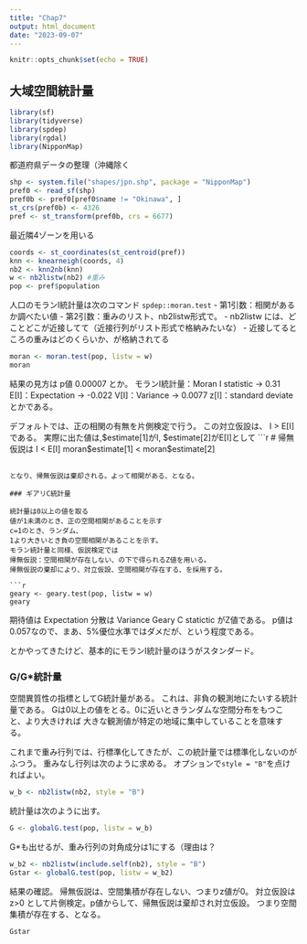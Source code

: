 ```yaml
---
title: "Chap7"
output: html_document
date: "2023-09-07"
---
```


```r
knitr::opts_chunk$set(echo = TRUE)
```

## 大域空間統計量

```r
library(sf)
library(tidyverse)
library(spdep)
library(rgdal)
library(NipponMap)
```

都道府県データの整理（沖縄除く
```r
shp <- system.file("shapes/jpn.shp", package = "NipponMap")
pref0 <- read_sf(shp)
pref0b <- pref0[pref0$name != "Okinawa", ]
st_crs(pref0b) <- 4326
pref <- st_transform(pref0b, crs = 6677)
```

最近隣4ゾーンを用いる
```r
coords <- st_coordinates(st_centroid(pref))
knn <- knearneigh(coords, 4)
nb2 <- knn2nb(knn)
w <- nb2listw(nb2) #重み
pop <- pref$population
```

人口のモランI統計量は次のコマンド
 `spdep::moran.test`
 - 第1引数：相関があるか調べたい値
 - 第2引数：重みのリスト、nb2listw形式で。
   - nb2listw には、どことどこが近接してて（近接行列がリスト形式で格納みたいな）
   - 近接してるところの重みはどのくらいか、が格納されてる

```r
moran <- moran.test(pop, listw = w)
moran
```

結果の見方は p値 0.00007 とか。
モランI統計量：Moran I statistic -> 0.31
E[I]：Expectation -> -0.022
V[I]：Variance -> 0.0077
z[I]：standard deviate
とかである。

デフォルトでは、正の相関の有無を片側検定で行う。
この対立仮設は、 I > E[I] である。
実際に出た値は,$estimate[1]がI, $estimate[2]がE[I]として
```r
# 帰無仮説は I < E[I]
moran$estimate[1] < moran$estimate[2]
```

となり、帰無仮説は棄却される。よって相関がある、となる。

### ギアリC統計量

統計量は0以上の値を取る
値が1未満のとき、正の空間相関があることを示す
c=1のとき、ランダム、
1より大きいとき負の空間相関があることを示す。
モラン統計量と同様、仮説検定では
帰無仮説：空間相関が存在しない、の下で得られるZ値を用いる。
帰無仮説の棄却により、対立仮設、空間相関が存在する、を採用する。

```r
geary <- geary.test(pop, listw = w)
geary
```

期待値は Expectation
分散は Variance
Geary C statictic がZ値である。
p値は0.057なので、まあ、5%優位水準ではダメだが、という程度である。

とかやってきたけど、基本的にモランI統計量のほうがスタンダード。

### G/G*統計量

空間異質性の指標としてG統計量がある。
これは、非負の観測地にたいする統計量である。
Gは0以上の値をとる。0に近いときランダムな空間分布をもつこと、より大きければ
大きな観測値が特定の地域に集中していることを意味する。

これまで重み行列では、行標準化してきたが、この統計量では標準化しないのがふつう。
重みなし行列は次のように求める。
オプションで`style = "B"`を点ければよい。
```r
w_b <- nb2listw(nb2, style = "B")
```

統計量は次のように出す。
```r
G <- globalG.test(pop, listw = w_b)
```


G*も出せるが、重み行列の対角成分は1にする（理由は？
```r
w_b2 <- nb2listw(include.self(nb2), style = "B")
Gstar <- globalG.test(pop, listw = w_b2)
```

結果の確認。
帰無仮説は、空間集積が存在しない、つまりz値が0。
対立仮設はz>0 として片側検定。p値からして、帰無仮説は棄却され対立仮設。
つまり空間集積が存在する、となる。
```r
Gstar
```

